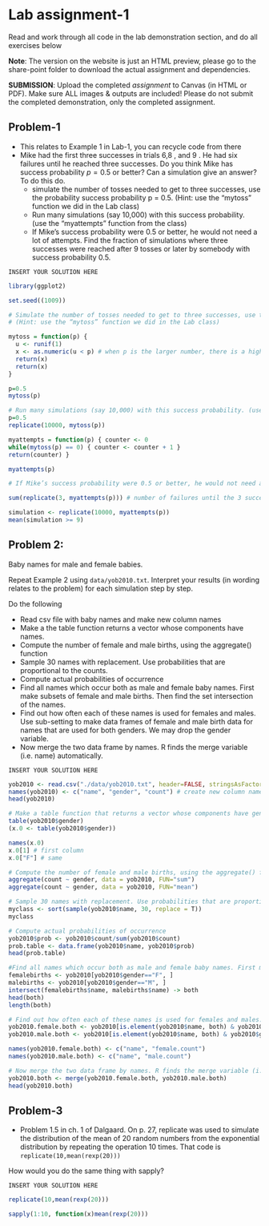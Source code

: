 # Lab assignment-1
 
Read and work through all code in the lab demonstration section, and do all exercises below

**Note**: The version on the website is just an HTML preview, please go to the share-point folder to download the actual assignment and dependencies.

**SUBMISSION**: Upload the completed *assignment* to Canvas (in HTML or PDF). Make sure ALL images & outputs are included! Please do not submit the completed demonstration, only the completed assignment.


## Problem-1

* This relates to Example 1 in Lab-1, you can recycle code from there 
* Mike had the first three successes in trials 6,8 , and 9 . He had six failures until he reached three successes. Do you think Mike has success probability $p=0.5$ or better? Can a simulation give an answer? To do this do.
  * simulate the number of tosses needed to get to three successes, use the probability success probability p = 0.5. (Hint: use the “mytoss” function we did in the Lab class)
  * Run many simulations (say 10,000) with this success probability. (use the “myattempts” function from the class)
  * If Mike’s success probability were 0.5 or better, he would not need a lot of attempts. Find the fraction of simulations where three successes were reached after 9 tosses or later by somebody with success probability 0.5.

`INSERT YOUR SOLUTION HERE`
```r
library(ggplot2)

set.seed((1009))
```

```r
# Simulate the number of tosses needed to get to three successes, use the probability success probability p = 0.5. 
# (Hint: use the “mytoss” function we did in the Lab class)

mytoss = function(p) {
  u <- runif(1)
  x <- as.numeric(u < p) # when p is the larger number, there is a higher chance of being this argument true.
  return(x)
  return(x)
}

p=0.5
mytoss(p)

```

```r
# Run many simulations (say 10,000) with this success probability. (use the “myattempts” function from the class)
p=0.5
replicate(10000, mytoss(p))

myattempts = function(p) { counter <- 0
while(mytoss(p) == 0) { counter <- counter + 1 }
return(counter) }

myattempts(p)

# If Mike’s success probability were 0.5 or better, he would not need a lot of attempts. Find the fraction of simulations where three successes were reached after 9 tosses or later by somebody with success probability 0.5.

sum(replicate(3, myattempts(p))) # number of failures until the 3 successes 

simulation <- replicate(10000, myattempts(p))
mean(simulation >= 9)
```

## Problem 2: 

Baby names for male and female babies.

Repeat Example 2 using `data/yob2010.txt`. Interpret your results (in wording relates to the problem) for each simulation step by step.

Do the following 

* Read csv file with baby names and make new column names
* Make a the table function returns a vector whose components have names.
* Compute the number of female and male births, using the aggregate() function
* Sample 30 names with replacement. Use probabilities that are proportional to the counts.
* Compute actual probabilities of occurrence
* Find all names which occur both as male and female baby names. First make subsets of female and male births. Then find the set intersection of the names.
* Find out how often each of these names is used for females and males. Use sub-setting to make data frames of female and male birth data for names that are used for both genders. We may drop the gender variable. 
* Now merge the two data frame by names. R finds the merge variable (i.e. name) automatically.

`INSERT YOUR SOLUTION HERE`

```r
yob2010 <- read.csv("./data/yob2010.txt", header=FALSE, stringsAsFactors = FALSE)
names(yob2010) <- c("name", "gender", "count") # create new column names
head(yob2010)
```

```r
# Make a table function that returns a vector whose components have gender. 
table(yob2010$gender)
(x.0 <- table(yob2010$gender))

names(x.0)
x.0[1] # first column
x.0["F"] # same

# Compute the number of female and male births, using the aggregate() function
aggregate(count ~ gender, data = yob2010, FUN="sum")
aggregate(count ~ gender, data = yob2010, FUN="mean")

# Sample 30 names with replacement. Use probabilities that are proportional to the counts.
myclass <- sort(sample(yob2010$name, 30, replace = T))
myclass

# Compute actual probabilities of occurrence
yob2010$prob <- yob2010$count/sum(yob2010$count)
prob.table <- data.frame(yob2010$name, yob2010$prob)
head(prob.table)
```

```r
#Find all names which occur both as male and female baby names. First make subsets of female and male births. Then find the set intersection of the names.
femalebirths <- yob2010[yob2010$gender=="F", ]
malebirths <- yob2010[yob2010$gender=="M", ]
intersect(femalebirths$name, malebirths$name) -> both
head(both)
length(both)
```

```r
# Find out how often each of these names is used for females and males. Use sub-setting to make data frames of female and male birth data for names that are used for both genders. We may drop the gender variable. 
yob2010.female.both <- yob2010[is.element(yob2010$name, both) & yob2010$gender=="F", c(1,3)]
yob2010.male.both <- yob2010[is.element(yob2010$name, both) & yob2010$gender=="M", c(1,3)]

names(yob2010.female.both) <- c("name", "female.count")
names(yob2010.male.both) <- c("name", "male.count")
```

```r
# Now merge the two data frame by names. R finds the merge variable (i.e. name) automatically.
yob2010.both <- merge(yob2010.female.both, yob2010.male.both)
head(yob2010.both)
```

## Problem-3

* Problem 1.5 in ch. 1 of Dalgaard. On p. 27, replicate was used to simulate the distribution of the mean of 20 random numbers from the exponential distribution by repeating the operation 10 times. That code is `replicate(10,mean(rexp(20)))`

How would you do the same thing with sapply?

`INSERT YOUR SOLUTION HERE`
```r
replicate(10,mean(rexp(20)))

sapply(1:10, function(x)mean(rexp(20)))
```
